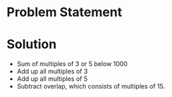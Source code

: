 # Problem Statement

# Solution
* Sum of multiples of 3 or 5 below 1000
* Add up all multiples of 3
* Add up all multiples of 5
* Subtract overlap, which consists of multiples of 15.
